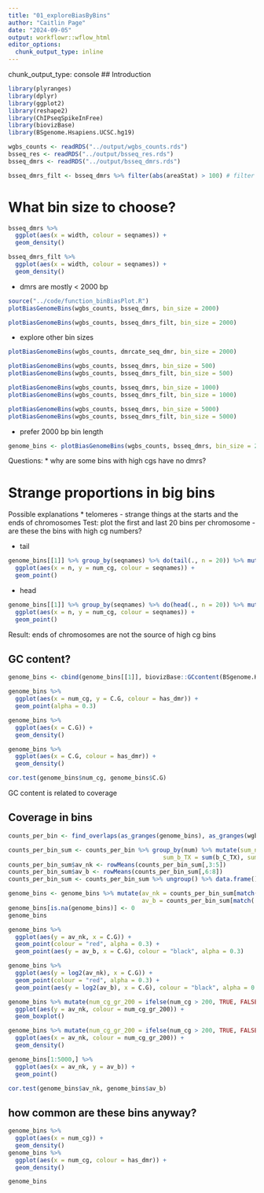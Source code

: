 ```yaml
---
title: "01_exploreBiasByBins"
author: "Caitlin Page"
date: "2024-09-05"
output: workflowr::wflow_html
editor_options: 
  chunk_output_type: inline
---
```

chunk_output_type: console
## Introduction

```r
library(plyranges)
library(dplyr)
library(ggplot2)
library(reshape2)
library(ChIPseqSpikeInFree)
library(biovizBase)
library(BSgenome.Hsapiens.UCSC.hg19)
```

```r
wgbs_counts <- readRDS("../output/wgbs_counts.rds")
bsseq_res <- readRDS("../output/bsseq_res.rds")
bsseq_dmrs <- readRDS("../output/bsseq_dmrs.rds")
```
```r
bsseq_dmrs_filt <- bsseq_dmrs %>% filter(abs(areaStat) > 100) # filter to significant DMRs
```

# What bin size to choose?

```r
bsseq_dmrs %>%
  ggplot(aes(x = width, colour = seqnames)) +
  geom_density()

bsseq_dmrs_filt %>%
  ggplot(aes(x = width, colour = seqnames)) +
  geom_density()
```

* dmrs are mostly < 2000 bp

```r
source("../code/function_binBiasPlot.R")
plotBiasGenomeBins(wgbs_counts, bsseq_dmrs, bin_size = 2000)

plotBiasGenomeBins(wgbs_counts, bsseq_dmrs_filt, bin_size = 2000)
```

* explore other bin sizes
```r
plotBiasGenomeBins(wgbs_counts, dmrcate_seq_dmr, bin_size = 2000)
```


```r
plotBiasGenomeBins(wgbs_counts, bsseq_dmrs, bin_size = 500)
plotBiasGenomeBins(wgbs_counts, bsseq_dmrs_filt, bin_size = 500)
```

```r
plotBiasGenomeBins(wgbs_counts, bsseq_dmrs, bin_size = 1000)
plotBiasGenomeBins(wgbs_counts, bsseq_dmrs_filt, bin_size = 1000)
```

```r
plotBiasGenomeBins(wgbs_counts, bsseq_dmrs, bin_size = 5000)
plotBiasGenomeBins(wgbs_counts, bsseq_dmrs_filt, bin_size = 5000)
```

* prefer 2000 bp bin length

```r
genome_bins <- plotBiasGenomeBins(wgbs_counts, bsseq_dmrs, bin_size = 2000)
```

Questions:
* why are some bins with high cgs have no dmrs?

# Strange proportions in big bins
Possible explanations
* telomeres - strange things at the starts and the ends of chromosomes
Test: plot the first and last 20 bins per chromosome - are these the bins with high cg numbers?

* tail
```r
genome_bins[[1]] %>% group_by(seqnames) %>% do(tail(., n = 20)) %>% mutate(n = 1:n()) %>%
  ggplot(aes(x = n, y = num_cg, colour = seqnames)) +
  geom_point()
```
* head
```r
genome_bins[[1]] %>% group_by(seqnames) %>% do(head(., n = 20)) %>% mutate(n = 1:n()) %>%
  ggplot(aes(x = n, y = num_cg, colour = seqnames)) +
  geom_point()
```

Result: ends of chromosomes are not the source of high cg bins

## GC content?

```r
genome_bins <- cbind(genome_bins[[1]], biovizBase::GCcontent(BSgenome.Hsapiens.UCSC.hg19, as_granges(genome_bins[[1]]))) %>% data.frame()
```

```r
genome_bins %>%
  ggplot(aes(x = num_cg, y = C.G, colour = has_dmr)) +
  geom_point(alpha = 0.3)
```

```r
genome_bins %>%
  ggplot(aes(x = C.G)) +
  geom_density()

genome_bins %>%
  ggplot(aes(x = C.G, colour = has_dmr)) +
  geom_density()
```

```r
cor.test(genome_bins$num_cg, genome_bins$C.G)
```

GC content is related to coverage

## Coverage in bins
```r
counts_per_bin <- find_overlaps(as_granges(genome_bins), as_granges(wgbs_counts)) %>% data.frame()
```

```r
counts_per_bin_sum <- counts_per_bin %>% group_by(num) %>% mutate(sum_nk_TM = sum(nk_C_TM), sum_nk_U1 = sum(nk_C_U1), sum_nk_UF = sum(nk_C_UF),
                                            sum_b_TX = sum(b_C_TX), sum_b_UB = sum(b_C_UB), sum_b_UR = sum(b_C_UR)) %>% distinct(bin_pos, num, sum_nk_TM, sum_nk_U1, sum_nk_UF, sum_b_TX, sum_b_UB, sum_b_UR)
counts_per_bin_sum$av_nk <- rowMeans(counts_per_bin_sum[,3:5])
counts_per_bin_sum$av_b <- rowMeans(counts_per_bin_sum[,6:8])
counts_per_bin_sum <- counts_per_bin_sum %>% ungroup() %>% data.frame()
```

```r
genome_bins <- genome_bins %>% mutate(av_nk = counts_per_bin_sum[match(.$bin_pos, counts_per_bin_sum$bin_pos), "av_nk"],
                                      av_b = counts_per_bin_sum[match(.$bin_pos, counts_per_bin_sum$bin_pos), "av_b"])
genome_bins[is.na(genome_bins)] <- 0
genome_bins
```

```r
genome_bins %>%
  ggplot(aes(y = av_nk, x = C.G)) +
  geom_point(colour = "red", alpha = 0.3) +
  geom_point(aes(y = av_b, x = C.G), colour = "black", alpha = 0.3)
```
```r
genome_bins %>%
  ggplot(aes(y = log2(av_nk), x = C.G)) +
  geom_point(colour = "red", alpha = 0.3) +
  geom_point(aes(y = log2(av_b), x = C.G), colour = "black", alpha = 0.3)
```

```r
genome_bins %>% mutate(num_cg_gr_200 = ifelse(num_cg > 200, TRUE, FALSE)) %>%
  ggplot(aes(y = av_nk, colour = num_cg_gr_200)) +
  geom_boxplot()

genome_bins %>% mutate(num_cg_gr_200 = ifelse(num_cg > 200, TRUE, FALSE)) %>%
  ggplot(aes(x = av_nk, colour = num_cg_gr_200)) +
  geom_density()
```

```r
genome_bins[1:5000,] %>%
  ggplot(aes(x = av_nk, y = av_b)) +
  geom_point()
```
```r
cor.test(genome_bins$av_nk, genome_bins$av_b)
```

## how common are these bins anyway?
```r
genome_bins %>%
  ggplot(aes(x = num_cg)) +
  geom_density()
genome_bins %>%
  ggplot(aes(x = num_cg, colour = has_dmr)) +
  geom_density()
```


```r
genome_bins
```




